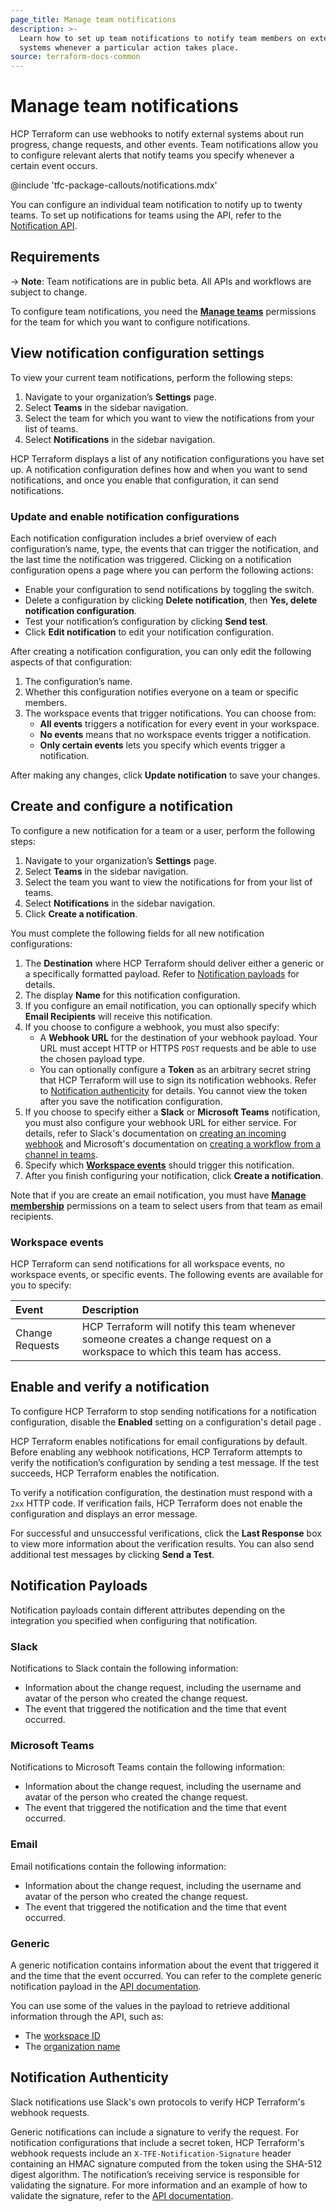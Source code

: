```yaml
---
page_title: Manage team notifications
description: >-
  Learn how to set up team notifications to notify team members on external
  systems whenever a particular action takes place.
source: terraform-docs-common
---
```


# Manage team notifications

HCP Terraform can use webhooks to notify external systems about run progress, change requests, and other events. Team notifications allow you to configure relevant alerts that notify teams you specify whenever a certain event occurs. 

@include 'tfc-package-callouts/notifications.mdx'

You can configure an individual team notification to notify up to twenty teams. To set up notifications for teams using the API, refer to the [Notification API](/terraform/enterprise/api-docs/notification-configurations#team-notification-configuration).

## Requirements

-> **Note**: Team notifications are in public beta. All APIs and workflows are subject to change.

To configure team notifications, you need the [**Manage teams**](/terraform/enterprise/users-teams-organizations/permissions#manage-teams) permissions for the team for which you want to configure notifications.

## View notification configuration settings

To view your current team notifications, perform the following steps:

1.  Navigate to your organization’s **Settings** page.  
2.  Select **Teams** in the sidebar navigation.  
3.  Select the team for which you want to view the notifications from your list of teams.
4.  Select **Notifications** in the sidebar navigation.

HCP Terraform displays a list of any notification configurations you have set up. A notification configuration defines how and when you want to send notifications, and once you enable that configuration, it can send notifications. 

### Update and enable notification configurations

Each notification configuration includes a brief overview of each configuration’s name, type, the events that can trigger the notification, and the last time the notification was triggered. Clicking on a notification configuration opens a page where you can perform the following actions:

-   Enable your configuration to send notifications by toggling the switch.  
-   Delete a configuration by clicking **Delete notification**, then **Yes, delete notification configuration**.  
-   Test your notification’s configuration by clicking **Send test**.   
-   Click **Edit notification** to edit your notification configuration.

After creating a notification configuration, you can only edit the following aspects of that configuration:

1.  The configuration’s name.  
2.  Whether this configuration notifies everyone on a team or specific members.  
3.  The workspace events that trigger notifications. You can choose from:  
    -   **All events** triggers a notification for every event in your workspace.  
    -   **No events** means that no workspace events trigger a notification.  
    -   **Only certain events** lets you specify which events trigger a notification.

After making any changes, click **Update notification** to save your changes.

## Create and configure a notification

To configure a new notification for a team or a user, perform the following steps:

1.  Navigate to your organization’s **Settings** page.  
2.  Select **Teams** in the sidebar navigation.  
3.  Select the team you want to view the notifications for from your list of teams.  
4.  Select **Notifications** in the sidebar navigation.  
5.  Click **Create a notification**.

You must complete the following fields for all new notification configurations:

1.  The **Destination** where HCP Terraform should deliver either a generic or a specifically formatted payload. Refer to [Notification payloads](#notification-payloads) for details.  
2.  The display **Name** for this notification configuration.  
3.  If you configure an email notification, you can optionally specify which **Email Recipients** will receive this notification.  
4.  If you choose to configure a webhook, you must also specify:   
    -   A **Webhook URL** for the destination of your webhook payload. Your URL must accept HTTP or HTTPS `POST` requests and be able to use the chosen payload type.   
    -   You can optionally configure a **Token** as an arbitrary secret string that HCP Terraform will use to sign its notification webhooks. Refer to [Notification authenticity](#notification-authenticity) for details. You cannot view the token after you save the notification configuration.  
5.  If you choose to specify either a **Slack** or **Microsoft Teams** notification, you must also configure your webhook URL for either service. For details, refer to Slack's documentation on [creating an incoming webhook](https://api.slack.com/messaging/webhooks#create_a_webhook) and Microsoft's documentation on [creating a workflow from a channel in teams](https://support.microsoft.com/en-us/office/creating-a-workflow-from-a-channel-in-teams-242eb8f2-f328-45be-b81f-9817b51a5f0e).  
6.  Specify which [**Workspace events**](#workspace-events) should trigger this notification.  
7.  After you finish configuring your notification, click **Create a notification**.

Note that if you are create an email notification, you must have [**Manage membership**](/terraform/enterprise/users-teams-organizations/permissions#manage-membership) permissions on a team to select users from that team as email recipients.

### Workspace events

HCP Terraform can send notifications for all workspace events, no workspace events, or specific events. The following events are available for you to specify:

| Event           | Description                                                                                                                 |
| :-------------- | :-------------------------------------------------------------------------------------------------------------------------- |
| Change Requests | HCP Terraform will notify this team whenever someone creates a change request on a workspace to which this team has access. |

## Enable and verify a notification

To configure HCP Terraform to stop sending notifications for a notification configuration, disable the **Enabled** setting on a configuration's detail page . 

HCP Terraform enables notifications for email configurations by default. Before enabling any webhook notifications, HCP Terraform attempts to verify the notification’s configuration by sending a test message. If the test succeeds, HCP Terraform enables the notification. 

To verify a notification configuration, the destination must respond with a `2xx` HTTP code. If verification fails, HCP Terraform does not enable the configuration and displays an error message.

For successful and unsuccessful verifications, click the **Last Response** box to view more information about the verification results. You can also send additional test messages by clicking **Send a Test**.

## Notification Payloads

Notification payloads contain different attributes depending on the integration you specified when configuring that notification.

### Slack

Notifications to Slack contain the following information:

-   Information about the change request, including the username and avatar of the person who created the change request.
-   The event that triggered the notification and the time that event occurred.

### Microsoft Teams

Notifications to Microsoft Teams contain the following information:

-   Information about the change request, including the username and avatar of the person who created the change request.
-   The event that triggered the notification and the time that event occurred.

### Email

Email notifications contain the following information:

-   Information about the change request, including the username and avatar of the person who created the change request.
-   The event that triggered the notification and the time that event occurred.

### Generic

A generic notification contains information about the event that triggered it and the time that the event occurred. You can refer to the complete generic notification payload in the [API documentation](/terraform/enterprise/api-docs/notification-configurations#notification-payload).

You can use some of the values in the payload to retrieve additional information through the API, such as:

-   The [workspace ID](/terraform/enterprise/api-docs/workspaces#list-workspaces)  
-   The [organization name](/terraform/enterprise/api-docs/organizations#show-an-organization)

## Notification Authenticity

Slack notifications use Slack's own protocols to verify HCP Terraform's webhook requests.

Generic notifications can include a signature to verify the request. For notification configurations that include a secret token, HCP Terraform's webhook requests include an `X-TFE-Notification-Signature` header containing an HMAC signature computed from the token using the SHA-512 digest algorithm. The notification’s receiving service is responsible for validating the signature. For more information and an example of how to validate the signature, refer to the [API documentation](/terraform/enterprise/api-docs/notification-configurations#notification-payload).
